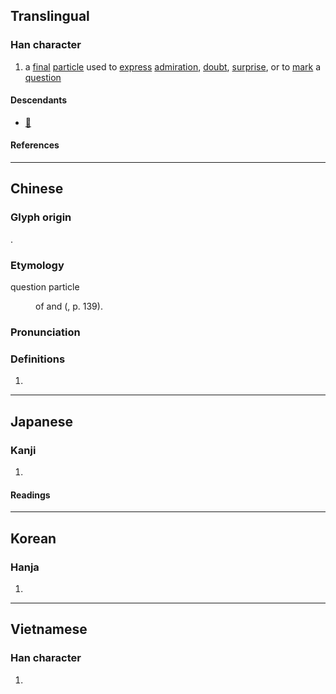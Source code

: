 {{also|欤}}
{{character info}}
==Translingual==

===Han character===
{{Han char|rn=76|rad=欠|as=14|sn=18|four=77882|canj=HCNO|ids=⿰與欠}}

# a [[final]] [[particle]] used to [[express]] [[admiration]], [[doubt]], [[surprise]], or to [[mark]] a [[question]]

====Descendants====
* [[𛀝]]

====References====
{{Han ref|kx=0573.010|dkj=16226|hdz=32152.100|uh=6B5F}}

----

==Chinese==
{{zh-forms|s=欤}}

===Glyph origin===
{{Han etym}}
{{Han compound|與|欠|ls=psc|c1=p|c2=s<!--|t2=yawn-->}}.

===Etymology===
; question particle
: {{contr|zh}} of {{och-l|也}} and {{och-l|乎}} ({{zh-ref|Pulleyblank, 1995}}, p. 139).

===Pronunciation===
{{zh-pron
|m=yú
|c=jyu4
|mn=û
|mc=y
|oc=y
|ma=
|cat=part
}}

===Definitions===
{{zh-hanzi}}

# {{n-g|used for expressing an exclamatory, doubtful or questioning tone}}

----

==Japanese==
{{ja-kanji forms|欤|歟}}

===Kanji===
{{ja-kanji|grade=|rs=欠14|shin=欤}}

# {{rfdef|ja|sort=欠14}}

====Readings====
{{ja-readings
|goon=よ
|kanon=よ
|kun=か-, や-
}}

----

==Korean==

===Hanja===
{{ko-hanja|여}}

# {{rfdef|ko|sort=欠14}}

----

==Vietnamese==

===Han character===
{{vi-readings|rs=欠14|reading=ru}}

# {{rfdef|vi|sort=欠14}}
